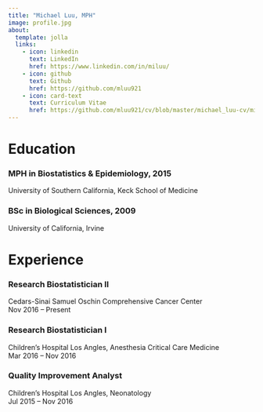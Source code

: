 ```yaml
---
title: "Michael Luu, MPH"
image: profile.jpg
about:
  template: jolla
  links:
    - icon: linkedin
      text: LinkedIn
      href: https://www.linkedin.com/in/miluu/
    - icon: github
      text: Github
      href: https://github.com/mluu921
    - icon: card-text
      text: Curriculum Vitae
      href: https://github.com/mluu921/cv/blob/master/michael_luu-cv/michael_luu-cv.pdf
---
```


# Education

### MPH in Biostatistics & Epidemiology, 2015

University of Southern California, Keck School of Medicine

### BSc in Biological Sciences, 2009

University of California, Irvine

# Experience

### Research Biostatistician II

| Cedars-Sinai Samuel Oschin Comprehensive Cancer Center
| Nov 2016 -- Present

### Research Biostatistician I

| Children's Hospital Los Angles, Anesthesia Critical Care Medicine
| Mar 2016 -- Nov 2016

### Quality Improvement Analyst

| Children's Hospital Los Angles, Neonatology
| Jul 2015 -- Nov 2016
